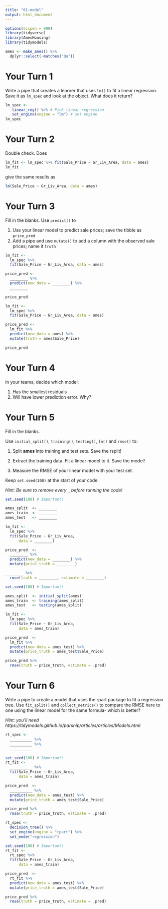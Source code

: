 ```yaml
---
title: "01-model"
output: html_document
---
```


```r
options(scipen = 999)
library(tidyverse)
library(AmesHousing)
library(tidymodels)

ames <- make_ames() %>% 
  dplyr::select(-matches("Qu"))
```

# Your Turn 1

Write a pipe that creates a learner that uses `lm()` to fit a linear regression. Save it as `lm_spec` and look at the object. What does it return?

```r
lm_spec <- 
   linear_reg() %>% # Pick linear regression
   set_engine(engine = "lm") # set engine
lm_spec
```

# Your Turn 2

Double check. Does

```r
lm_fit <- lm_spec %>% fit(Sale_Price ~ Gr_Liv_Area, data = ames)
lm_fit
```

give the same results as

```r
lm(Sale_Price ~ Gr_Liv_Area, data = ames)
```


# Your Turn 3

Fill in the blanks. Use `predict()` to

1. Use your linear model to predict sale prices; save the tibble as `price_pred`  
1. Add a pipe and use `mutate()` to add a column with the observed sale prices; name it `truth`

```r
lm_fit <- 
  lm_spec %>% 
  fit(Sale_Price ~ Gr_Liv_Area, data = ames)

price_pred <- 
  ________ %>% 
  predict(new_data = ________) %>% 
  ________

price_pred
```

```r
lm_fit <- 
  lm_spec %>% 
  fit(Sale_Price ~ Gr_Liv_Area, data = ames)

price_pred <- 
  lm_fit %>% 
  predict(new_data = ames) %>% 
  mutate(truth = ames$Sale_Price)

price_pred
```



# Your Turn 4

In your teams, decide which model:

1. Has the smallest residuals  
2. Will have lower prediction error. Why?  


# Your Turn 5

Fill in the blanks. 

Use `initial_split()`, `training()`, `testing()`, `lm()` and `rmse()` to:

1. Split **ames** into training and test sets. Save the rsplit!

2. Extract the training data. Fit a linear model to it. Save the model!

3. Measure the RMSE of your linear model with your test set.  

Keep `set.seed(100)` at the start of your code.

*Hint: Be sure to remove every `_` before running the code!*

```r
set.seed(100) # Important!

ames_split  <- ________
ames_train  <- ________
ames_test   <- ________

lm_fit <- 
  lm_spec %>% 
  fit(Sale_Price ~ Gr_Liv_Area, 
      data = ________)

price_pred  <- 
  ________ %>% 
  predict(new_data = ________) %>% 
  mutate(price_truth = ________)

________ %>% 
  rmse(truth = ________, estimate = ________)
```

```r
set.seed(100) # Important!

ames_split  <- initial_split(ames)
ames_train  <- training(ames_split)
ames_test   <- testing(ames_split)

lm_fit <- 
  lm_spec %>% 
  fit(Sale_Price ~ Gr_Liv_Area, 
      data = ames_train)

price_pred  <- 
  lm_fit %>% 
  predict(new_data = ames_test) %>% 
  mutate(price_truth = ames_test$Sale_Price)

price_pred %>% 
  rmse(truth = price_truth, estimate = .pred)
```


# Your Turn 6

Write a pipe to create a model that uses the rpart package to fit a regression tree. Use `fit_split()` and `collect_metrics()` to compare the RMSE here to one using the linear model for the same formula- which is better?

*Hint: you'll need https://tidymodels.github.io/parsnip/articles/articles/Models.html*

```r
rt_spec <- 
  __________ %>%          
  __________ %>% 
  __________

set.seed(100) # Important!
rt_fit <- 
  __________ %>% 
  fit(Sale_Price ~ Gr_Liv_Area, 
      data = ames_train)

price_pred  <- 
  __________ %>% 
  predict(new_data = ames_test) %>% 
  mutate(price_truth = ames_test$Sale_Price)

price_pred %>% 
  rmse(truth = price_truth, estimate = .pred)
```

```r
rt_spec <- 
  decision_tree() %>%          
  set_engine(engine = "rpart") %>% 
  set_mode("regression")

set.seed(100) # Important!
rt_fit <- 
  rt_spec %>% 
  fit(Sale_Price ~ Gr_Liv_Area, 
      data = ames_train)

price_pred  <- 
  rt_fit %>% 
  predict(new_data = ames_test) %>% 
  mutate(price_truth = ames_test$Sale_Price)

price_pred %>% 
  rmse(truth = price_truth, estimate = .pred)
```



